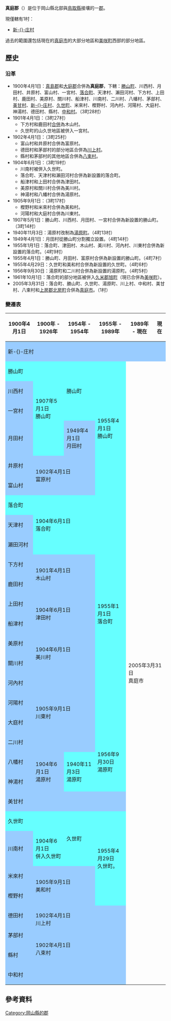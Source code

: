 {{日本郡
| 郡 = 真庭郡
| 日文原名 = 真庭郡
| 平假名 = まにわぐん
| 羅馬字拼音 = Maniwa-gun
| 地圖 = [[File:Map_Shinjo,_Okayama_en,.png|250px]]
| 都道府縣 = 岡山縣
| 編號 = 
| 町 = 
| 村 = 1
| 經度 = 
| 緯度 = 
| 註記 = 
|}}
'''真庭郡'''（{{jpn|j=真庭郡|hg=まにわぐん|rm=Maniwa gun|f=y}}）是位于岡山縣北部與[[鳥取縣|鳥取縣]]接壤的一[[郡|郡]]。

現僅轄有1村：
*[[新庄村_(日本)|新-{}-庄村]]

過去的範圍還包括現在的[[真庭市|真庭市]]的大部分地區和[[美咲町|美咲町]]西部的部分地區。

==歷史==
===沿革===
* 1900年4月1日：[[真島郡|真島郡]]和[[大庭郡|大庭郡]]合併為'''真庭郡'''，下轄：[[勝山町|勝山町]]、川西村、月田村、井原村、富山村、一宮村、[[落合町_(岡山縣)|落合町]]、天津村、瀨田河村、下方村、上田村、鹿田村、美原村、關川村、船津村、川南村、二川村、八幡村、茅部村、[[美甘村|美甘村]]、[[新庄村_(日本)|新-{}-庄村]]、[[久世町|久世町]]、米來村、樫野村、河內村、河陽村、大庭村、神湯村、德田村、縣村、[[中和村_(岡山縣)|中和村]]。（3町28村）
* 1901年4月1日：（3町27村）
** 下方村和鹿田村[[市町村合併|合併]]為木山村。
** 久世町的山久世地區被併入一宮村。
* 1902年4月1日：（3町25村）
** 富山村和井原村合併為富原村。
** 德田村和茅部村的部分地區合併為[[川上村_(岡山縣)|川上村]]。
** 縣村和茅部村的其他地區合併為[[八束村_(岡山縣)|八束村]]。
* 1904年6月1日：（3町19村）
** 川南村被併入久世町。
** 落合町、天津村和瀨田河村合併為新設置的落合町。
** 船津村和上田村合併為津田村。
** 美原村和關川村合併為美川村。
** 神湯村和八幡村合併為湯原村。
* 1905年9月1日：（3町17村）
** 樫野村和米來村合併為美和村。
** 河陽村和大庭村合併為川東村。
* 1907年5月1日：勝山町、川西村、月田村、一宮村合併為新設置的勝山町。（3町14村）
* 1940年11月3日：湯原村改制為[[湯原町|湯原町]]。（4町13村）
* 1949年4月1日：月田村從勝山町分割獨立設置。（4町14村）
* 1955年1月1日：落合町、津田村、木山村、美川村、河內村、川東村合併為新設置的落合町。（4町9村）
* 1955年4月1日：勝山町、月田村、富原村合併為新設置的勝山町。（4町7村）
* 1955年4月29日：久世町和美和村合併為新設置的久世町。（4町6村）
* 1956年9月30日：湯原町和二川村合併為新設置的湯原町。（4町5村）
* 1961年10月1日：落合町的部分地區被併入[[久米郡|久米郡]][[旭町_(岡山縣)|旭町]]（現已合併為[[美咲町|美咲町]]）。
* 2005年3月31日：落合町、勝山町、久世町、湯原町、川上村、中和村、美甘村、八束村和[[上房郡|上房郡]][[北房町|北房町]]合併為[[真庭市|真庭市]]。（1村）

===變遷表===
{| class="wikitable" style="font-size:x-small"
|-
! 1900年4月1日
! 1900年 - 1926年
! 1954年 - 1954年
! 1955年 - 1989年
! 1989年 - 現在
! 現在
|-
| colspan=6 style="background-color:#9cf;" | 新-{}-庄村
|-
| style="background-color:#6ff;" | 勝山町
| rowspan=4 style="background-color:#6ff;" | 1907年5月1日<br>勝山町
| rowspan=3 style="background-color:#6ff;" | 勝山町 
| rowspan=6 style="background-color:#6ff;" | 1955年4月1日<br>勝山町 
| rowspan=31 colspan=2 | 2005年3月31日<br>真庭市
|-
| style="background-color:#9cf;" | 川西村
|-
| style="background-color:#9cf;" | 一宮村
|-
| style="background-color:#9cf;" | 月田村
| style="background-color:#9cf;" | 1949年4月1日<br>月田村
|-
| style="background-color:#9cf;" | 井原村
| rowspan=2 colspan=2 style="background-color:#9cf;" | 1902年4月1日<br>富原村
|-
| style="background-color:#9cf;" | 富山村
|-
| style="background-color:#6ff;" | 落合町
| rowspan=3 colspan=2 style="background-color:#6ff;" | 1904年6月1日<br>落合町
| rowspan=12 style="background-color:#6ff;" | 1955年1月1日<br>落合町
|-
| style="background-color:#9cf;" | 天津村
|-
| style="background-color:#9cf;" | 瀨田河村
|-
| style="background-color:#9cf;" | 下方村
| rowspan=2 colspan=2 style="background-color:#9cf;" | 1901年4月1日<br>木山村
|-
| style="background-color:#9cf;" | 鹿田村
|-
| style="background-color:#9cf;" | 上田村
| rowspan=2 colspan=2 style="background-color:#9cf;" | 1904年6月1日<br>津田村
|-
| style="background-color:#9cf;" | 船津村
|-
| style="background-color:#9cf;" | 美原村
| rowspan=2 colspan=2 style="background-color:#9cf;" | 1904年6月1日<br>美川村
|-
| style="background-color:#9cf;" | 關川村
|-
| colspan=3 style="background-color:#9cf;" | 河內村
|-
| style="background-color:#9cf;" | 河陽村
| rowspan=2 colspan=2 style="background-color:#9cf;" | 1905年9月1日<br>川東村
|-
| style="background-color:#9cf;" | 大庭村
|-
| colspan=3 style="background-color:#9cf;" | 二川村
| rowspan=3 style="background-color:#6ff;" | 1956年9月30日<br>湯原町
|-
| style="background-color:#9cf;" | 八幡村
| rowspan=2 style="background-color:#9cf;" | 1904年6月1日<br>湯原村
| rowspan=2 style="background-color:#6ff;" | 1940年11月3日<br>湯原町
|-
| style="background-color:#9cf;" | 神湯村
|-
| colspan=4 style="background-color:#9cf;" | 美甘村
|-
| colspan=2 style="background-color:#6ff;" | 久世町
| rowspan=2 style="background-color:#6ff;" | 久世町
| rowspan=4 style="background-color:#6ff;" | 1955年4月29日<br>久世町。
|-
| style="background-color:#9cf;" | 川南村
| style="background-color:#6ff;" | 1904年6月1日<br>併入久世町
|-
| style="background-color:#9cf;" | 米來村
| rowspan=2 colspan=2 style="background-color:#9cf;" | 1905年9月1日<br>美和村
|-
| style="background-color:#9cf;" | 樫野村
|-
| style="background-color:#9cf;" | 德田村
| rowspan=2 colspan=3 style="background-color:#9cf;" | 1902年4月1日<br>川上村
|-
| rowspan=2 style="background-color:#9cf;" | 茅部村
|-
| rowspan=2 colspan=3 style="background-color:#9cf;" | 1902年4月1日<br>八束村
|-
| style="background-color:#9cf;" | 縣村
|-
| colspan=4 style="background-color:#9cf;" | 中和村
|}

==參考資料==
{{Reflist}}

{{岡山縣}}

[[Category:岡山縣的郡|Category:岡山縣的郡]]